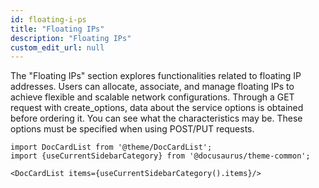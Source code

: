 ```yaml
---
id: floating-i-ps
title: "Floating IPs"
description: "Floating IPs"
custom_edit_url: null
---
```




The "Floating IPs" section explores functionalities related to floating IP addresses. Users can allocate, associate, and manage floating IPs to achieve flexible and scalable network configurations.
Through a GET request with create_options, data about the service options is obtained before ordering it. You can see what the characteristics may be. These options must be specified when using POST/PUT requests.




```mdx-code-block
import DocCardList from '@theme/DocCardList';
import {useCurrentSidebarCategory} from '@docusaurus/theme-common';

<DocCardList items={useCurrentSidebarCategory().items}/>
```
      